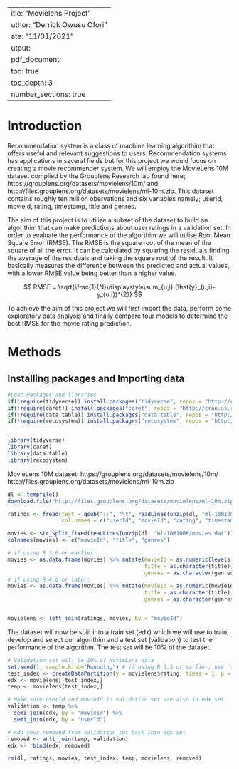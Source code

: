  ---
title: "Movielens Project"
author: "Derrick Owusu Ofori"
date: "11/01/2021"
output:
  pdf_document:
    toc: true
    toc_depth: 3
    number_sections: true
---



# Introduction

Recommendation system is a class of machine learning algorithim that offers useful and relevant suggestions to users. Recommendation systems has applications in several fields but for this project we would focus on creating a movie recommender system. We will employ the MovieLens 10M dataset complied by the Grouplens Research lab found here; https://grouplens.org/datasets/movielens/10m/ and http://files.grouplens.org/datasets/movielens/ml-10m.zip. This dataset contains roughly ten million obervations and six variables namely; userId, movieId, rating, timestamp, title and genres. 

The aim of this project is to utilize a subset of the dataset to build an algorithim that can make predictions about user ratings in a validation set. In order to evaluate the performance of the algorthim we will utilise Root Mean Square Error (RMSE). The RMSE is the square root of the mean of the square of all the error. It can be calculated by squaring the residuals,finding the average of the residuals and taking the square root of the result. It basically measures the difference between the predicted and actual values, with a lower RMSE value being better than a higher value.

$$ RMSE = \sqrt{\frac{1}{N}\displaystyle\sum_{u,i} (\hat{y}_{u,i}-y_{u,i})^{2}} $$

To achieve the aim of this project we will first import the data, perform some exploratory data analysis and finally compare four  models to determine the best RMSE for the movie rating prediction.

# Methods

## Installing packages and Importing data

```{r, message=FALSE}
#Load Packages and libraries
if(!require(tidyverse)) install.packages("tidyverse", repos = "http://cran.us.r-project.org")
if(!require(caret)) install.packages("caret", repos = "http://cran.us.r-project.org")
if(!require(data.table)) install.packages("data.table", repos = "http://cran.us.r-project.org")
if(!require(recosystem)) install.packages("recosystem", repos = "http://cran.us.r-project.org")


library(tidyverse)
library(caret)
library(data.table)
library(recosystem)
```
MovieLens 10M dataset:
https://grouplens.org/datasets/movielens/10m/
http://files.grouplens.org/datasets/movielens/ml-10m.zip

```{r}
dl <- tempfile()
download.file("http://files.grouplens.org/datasets/movielens/ml-10m.zip", dl)

ratings <- fread(text = gsub("::", "\t", readLines(unzip(dl, "ml-10M100K/ratings.dat"))),
                 col.names = c("userId", "movieId", "rating", "timestamp"))

movies <- str_split_fixed(readLines(unzip(dl, "ml-10M100K/movies.dat")), "\\::", 3)
colnames(movies) <- c("movieId", "title", "genres")

# if using R 3.6 or earlier:
movies <- as.data.frame(movies) %>% mutate(movieId = as.numeric(levels(movieId))[movieId],
                                           title = as.character(title),
                                           genres = as.character(genres))
# if using R 4.0 or later:
movies <- as.data.frame(movies) %>% mutate(movieId = as.numeric(movieId),
                                           title = as.character(title),
                                           genres = as.character(genres))


movielens <- left_join(ratings, movies, by = "movieId")
```

The dataset will now be split into a train set (edx) which we will use to train, develop and select our algorithim and a test set (validation) to test the performance of the algorithm. The test set will be 10% of the dataset.


```{r}
# Validation set will be 10% of MovieLens data
set.seed(1, sample.kind="Rounding") # if using R 3.5 or earlier, use `set.seed(1)`
test_index <- createDataPartition(y = movielens$rating, times = 1, p = 0.1, list = FALSE)
edx <- movielens[-test_index,]
temp <- movielens[test_index,]

# Make sure userId and movieId in validation set are also in edx set
validation <- temp %>% 
  semi_join(edx, by = "movieId") %>%
  semi_join(edx, by = "userId")

# Add rows removed from validation set back into edx set
removed <- anti_join(temp, validation)
edx <- rbind(edx, removed)

rm(dl, ratings, movies, test_index, temp, movielens, removed)

```
